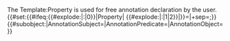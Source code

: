 <noinclude>The Template:Property is used for free annotation declaration by the user.</noinclude><includeonly>{{#set:{{#ifeq:{{#explode:{{{1}}}|:|0}}|Property|
{{#explode:{{{1}}}|:|1|2}}|{{{1}}}}}={{{2|}}}|+sep=;}}{{{2}}}{{#subobject:|AnnotationSubject={{FULLPAGENAME}}|AnnotationPredicate={{{1}}}|AnnotationObject={{{2|}}} }}</includeonly>
